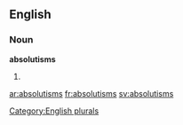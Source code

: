 
==English==

===Noun===
'''absolutisms'''

# {{plural of|[[absolutism]]}}

[[Category:English plurals]]

[[ar:absolutisms]]
[[fr:absolutisms]]
[[sv:absolutisms]]